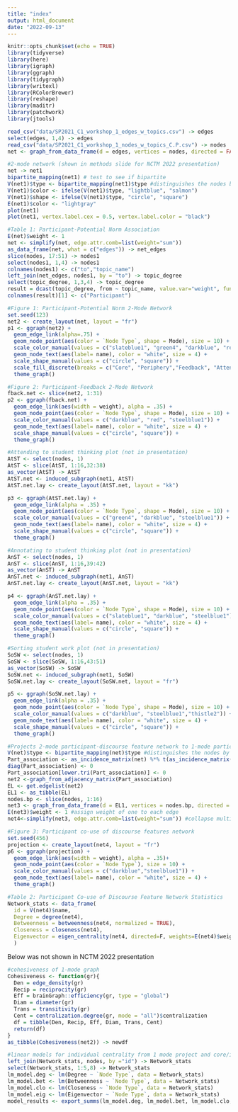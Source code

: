 ```yaml
---
title: "index"
output: html_document
date: "2022-09-13"
---
```


```r
knitr::opts_chunk$set(echo = TRUE)
library(tidyverse)
library(here)
library(igraph)
library(ggraph)
library(tidygraph)
library(writexl)
library(RColorBrewer)
library(reshape)
library(maditr)
library(patchwork)
library(jtools)
```

```r
read_csv("data/SP2021_C1_workshop_1_edges_w_topics.csv") -> edges
select(edges, 1,4) -> edges
read_csv("data/SP2021_C1_workshop_1_nodes_w_topics_C.P.csv") -> nodes
net <- graph_from_data_frame(d = edges, vertices = nodes, directed = FALSE) 
```

```r
#2-mode network (shown in methods slide for NCTM 2022 presentation)
net -> net1
bipartite_mapping(net1) # test to see if bipartite
V(net1)$type <- bipartite_mapping(net1)$type #distinguishes the nodes by mode
V(net1)$color <- ifelse(V(net1)$type, "lightblue", "salmon")
V(net1)$shape <- ifelse(V(net1)$type, "circle", "square")
E(net1)$color <- "lightgray"
plot(net1)
plot(net1, vertex.label.cex = 0.5, vertex.label.color = "black")
```

```r
#Table 1: Participant-Potential Norm Association
E(net)$weight <- 1
net <- simplify(net, edge.attr.comb=list(weight="sum"))
as_data_frame(net, what = c("edges")) -> net_edges
slice(nodes, 17:51) -> nodes1
select(nodes1, 1,4) -> nodes1
colnames(nodes1) <- c("to","topic_name")
left_join(net_edges, nodes1, by = "to") -> topic_degree
select(topic_degree, 1,3,4) -> topic_degree
result = dcast(topic_degree, from ~ topic_name, value.var="weight", fun.aggregate=sum) -> topic_degree.1
colnames(result)[1] <- c("Participant")
```

```r
#Figure 1: Participant-Potential Norm 2-Mode Network
set.seed(123)
net2 <- create_layout(net, layout = "fr")
p1 <- ggraph(net2) +
  geom_edge_link(alpha=.75) +
  geom_node_point(aes(color = `Node Type`, shape = Mode), size = 10) +
  scale_color_manual(values = c("slateblue1", "green4", "darkblue", "red", "steelblue1", "thistle2")) +
  geom_node_text(aes(label= name), color = "white", size = 4) +
  scale_shape_manual(values = c("circle", "square")) +
  scale_fill_discrete(breaks = c("Core", "Periphery","Feedback", "Attending to student thinking", "Annotating student thinking", "Sorting student work")) +
  theme_graph()

#Figure 2: Participant-Feedback 2-Mode Network
fback.net <- slice(net2, 1:31)
p2 <- ggraph(fback.net) +
  geom_edge_link(aes(width = weight), alpha = .35) +
  geom_node_point(aes(color = `Node Type`, shape = Mode), size = 10) +
  scale_color_manual(values = c("darkblue", "red", "steelblue1")) +
  geom_node_text(aes(label= name), color = "white", size = 4) +
  scale_shape_manual(values = c("circle", "square")) +
  theme_graph()
```

```r
#Attending to student thinking plot (not in presentation)
AtST <- select(nodes, 1)
AtST <- slice(AtST, 1:16,32:38)
as_vector(AtST) -> AtST
AtST.net <- induced_subgraph(net1, AtST)
AtST.net.lay <- create_layout(AtST.net, layout = "kk")

p3 <- ggraph(AtST.net.lay) +
  geom_edge_link(alpha = .35) +
  geom_node_point(aes(color = `Node Type`, shape = Mode), size = 10) + 
  scale_color_manual(values = c("green4", "darkblue", "steelblue1")) +
  geom_node_text(aes(label= name), color = "white", size = 4) +
  scale_shape_manual(values = c("circle", "square")) +
  theme_graph()

#Annotating to student thinking plot (not in presentation)
AnST <- select(nodes, 1)
AnST <- slice(AnST, 1:16,39:42)
as_vector(AnST) -> AnST
AnST.net <- induced_subgraph(net1, AnST)
AnST.net.lay <- create_layout(AnST.net, layout = "kk")

p4 <- ggraph(AnST.net.lay) +
  geom_edge_link(alpha = .35) +
  geom_node_point(aes(color = `Node Type`, shape = Mode), size = 10) + 
  scale_color_manual(values = c("slateblue1", "darkblue", "steelblue1")) +
  geom_node_text(aes(label= name), color = "white", size = 4) +
  scale_shape_manual(values = c("circle", "square")) +
  theme_graph()

#Sorting student work plot (not in presentation)
SoSW <- select(nodes, 1)
SoSW <- slice(SoSW, 1:16,43:51)
as_vector(SoSW) -> SoSW
SoSW.net <- induced_subgraph(net1, SoSW)
SoSW.net.lay <- create_layout(SoSW.net, layout = "fr")

p5 <- ggraph(SoSW.net.lay) +
  geom_edge_link(alpha = .35) +
  geom_node_point(aes(color = `Node Type`, shape = Mode), size = 10) + 
  scale_color_manual(values = c("darkblue", "steelblue1","thistle2")) +
  geom_node_text(aes(label= name), color = "white", size = 4) +
  scale_shape_manual(values = c("circle", "square")) +
  theme_graph()

```

```r
#Projects 2-mode participant-discourse feature network to 1-mode participant co-use of discourse features network
V(net)$type <- bipartite_mapping(net)$type #distinguishes the nodes by mode
Part_association <- as_incidence_matrix(net) %*% t(as_incidence_matrix(net)) 
diag(Part_association) <- 0
Part_association[lower.tri(Part_association)] <- 0
net2 <-graph_from_adjacency_matrix(Part_association) 
EL <- get.edgelist(net2)
EL1 <- as_tibble(EL)
nodes.bp <- slice(nodes, 1:16)
net3 <- graph_from_data_frame(d = EL1, vertices = nodes.bp, directed = FALSE)
E(net3)$weight <- 1 #assign weight of one to each edge
net4<-simplify(net3, edge.attr.comb=list(weight="sum")) #collapse multiple edges into weighted according to sum

#Figure 3: Participant co-use of discourse features network
set.seed(456)
projection <- create_layout(net4, layout = "fr")
p6 <- ggraph(projection) +
  geom_edge_link(aes(width = weight), alpha = .35)+
  geom_node_point(aes(color = `Node Type`), size = 10) +
  scale_color_manual(values = c("darkblue","steelblue1")) +
  geom_node_text(aes(label= name), color = "white", size = 4) +
  theme_graph()
```

```r
#Table 2: Participant Co-use of Discourse Feature Network Statistics
Network_stats <- data_frame(
  id = V(net4)$name,
  Degree = degree(net4),
  Betweenness = betweenness(net4, normalized = TRUE),
  Closeness = closeness(net4),
  Eigenvector = eigen_centrality(net4, directed=F, weights=E(net4)$weights)$vector
  )
```

Below was not shown in NCTM 2022 presentation
```r
#cohesiveness of 1-mode graph
Cohesiveness <- function(gr){ 
  Den = edge_density(gr)
  Recip = reciprocity(gr)
  Eff = brainGraph::efficiency(gr, type = "global")
  Diam = diameter(gr)
  Trans = transitivity(gr)
  Cent = centralization.degree(gr, mode = "all")$centralization
  df = tibble(Den, Recip, Eff, Diam, Trans, Cent)
  return(df)  
}
as_tibble(Cohesiveness(net2)) -> newdf
```

```r
#linear models for individual centrality from 1 mode project and core/intermediate/periphery position
left_join(Network_stats, nodes, by ="id") -> Network_stats
select(Network_stats, 1:5,8) -> Network_stats
lm_model.deg <- lm(Degree ~ `Node Type`, data = Network_stats)
lm_model.bet <- lm(Betweenness ~ `Node Type`, data = Network_stats)
lm_model.clo <- lm(Closeness ~ `Node Type`, data = Network_stats)
lm_model.eig <- lm(Eigenvector ~ `Node Type`, data = Network_stats)
model_results <- export_summs(lm_model.deg, lm_model.bet, lm_model.clo, lm_model.eig, error_format = "[{conf.low}, {conf.high}]", model.names = c("Degree", "Betweenness", "Closeness", "Eigenvector")) 
```

```r

```

